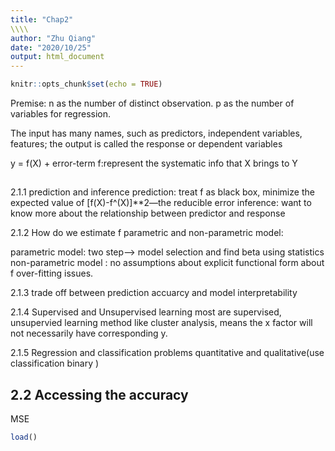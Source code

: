 ```yaml
---
title: "Chap2"
\\\\
author: "Zhu Qiang"
date: "2020/10/25"
output: html_document
---
```


```r
knitr::opts_chunk$set(echo = TRUE)
```

Premise: 
n as the number of distinct observation.
p as the number of variables for regression.

The input has many names, such as predictors, independent variables, features;
the output is called the response or dependent variables

y = f(X) + error-term  f:represent the systematic info that X brings to Y

##
2.1.1 prediction and inference
prediction: treat f as black box, minimize the expected value of [f(X)-f^(X)]**2---the reducible error
inference: want to know more about the relationship between predictor and response

2.1.2 How do we estimate f
parametric and non-parametric model:

parametric model: two step--> model selection and find beta using statistics
non-parametric model : no assumptions about explicit functional form about f
over-fitting issues.

2.1.3 trade off between prediction accuarcy and model interpretability

2.1.4 Supervised and Unsupervised learning
most are supervised, unsupervied learning method like cluster analysis, means the x factor will not necessarily have corresponding y.

2.1.5 Regression and classification problems
quantitative and qualitative(use classification binary ) 

## 2.2 Accessing the accuracy

MSE
```r
load()

```